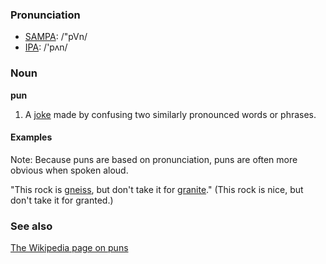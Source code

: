=== Pronunciation ===
*[[w:SAMPA|SAMPA]]: /"pVn/
*[[w:IPA|IPA]]: /'pʌn/

=== Noun ===

'''pun'''

# A [[joke]] made by confusing two similarly pronounced words or phrases.

==== Examples ====
Note: Because puns are based on pronunciation, puns are often more obvious when spoken aloud.

"This rock is [[w:gneiss|gneiss]], but don't take it for [[w:granite|granite]]." (This rock is nice, but don't take it for granted.)

=== See also ===
[[w:pun|The Wikipedia page on puns]]